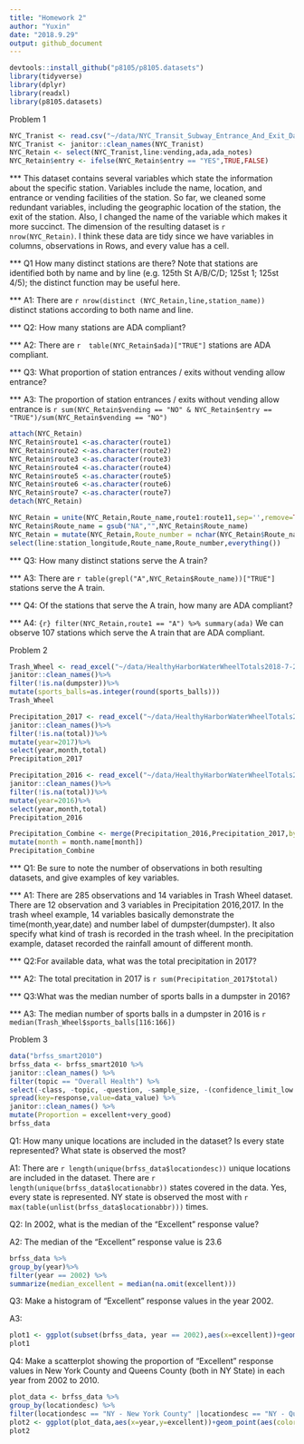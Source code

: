 ```yaml
---
title: "Homework 2"
author: "Yuxin"
date: "2018.9.29"
output: github_document
---
```

```r
devtools::install_github("p8105/p8105.datasets")
library(tidyverse)
library(dplyr)
library(readxl)
library(p8105.datasets)
```

Problem 1

```r
NYC_Tranist <- read.csv("~/data/NYC_Transit_Subway_Entrance_And_Exit_Data.csv")
NYC_Tranist <- janitor::clean_names(NYC_Tranist)
NYC_Retain <- select(NYC_Tranist,line:vending,ada,ada_notes)
NYC_Retain$entry <- ifelse(NYC_Retain$entry == "YES",TRUE,FALSE)
```

*** This dataset contains several variables which state the information about the specific station. Variables include the name, location, and entrance or vending facilities of the station. So far, we cleaned some redundant variables, including the geographic location of the station, the exit of the station. Also, I changed the name of the variable which makes it more succinct. The dimension of the resulting dataset is `r nrow(NYC_Retain)`. I think these data are tidy since we have variables in columns, observations in Rows, and every value has a cell.

*** Q1 How many distinct stations are there? Note that stations are identified both by name and by line (e.g. 125th St A/B/C/D; 125st 1; 125st 4/5); the distinct function may be useful here.

*** A1: There are `r nrow(distinct (NYC_Retain,line,station_name))` distinct stations according to both name and line.

*** Q2: How many stations are ADA compliant?

*** A2: There are `r  table(NYC_Retain$ada)["TRUE"]` stations are ADA compliant. 

*** Q3: What proportion of station entrances / exits without vending allow entrance?

*** A3: The proportion of station entrances / exits without vending allow entrance is  `r sum(NYC_Retain$vending == "NO" & NYC_Retain$entry == "TRUE")/sum(NYC_Retain$vending == "NO")`

```r
attach(NYC_Retain)
NYC_Retain$route1 <-as.character(route1)
NYC_Retain$route2 <-as.character(route2)
NYC_Retain$route3 <-as.character(route3)
NYC_Retain$route4 <-as.character(route4)
NYC_Retain$route5 <-as.character(route5)
NYC_Retain$route6 <-as.character(route6)
NYC_Retain$route7 <-as.character(route7)
detach(NYC_Retain)
```

```r
NYC_Retain = unite(NYC_Retain,Route_name,route1:route11,sep='',remove=TRUE)
NYC_Retain$Route_name = gsub("NA","",NYC_Retain$Route_name)
NYC_Retain = mutate(NYC_Retain,Route_number = nchar(NYC_Retain$Route_name)) %>%
select(line:station_longitude,Route_name,Route_number,everything())
```
*** Q3: How many distinct stations serve the A train?

*** A3: There are `r table(grepl("A",NYC_Retain$Route_name))["TRUE"]` stations serve the A train. 

*** Q4:  Of the stations that serve the A train, how many are ADA compliant?

*** A4: `{r}
filter(NYC_Retain,route1 == "A") %>%
summary(ada)`
We can observe 107 stations which serve the A train that are ADA compliant.


Problem 2

```r
Trash_Wheel <- read_excel("~/data/HealthyHarborWaterWheelTotals2018-7-28.xlsx",range=cell_cols("A:N")) %>%
janitor::clean_names()%>%
filter(!is.na(dumpster))%>%
mutate(sports_balls=as.integer(round(sports_balls)))
Trash_Wheel
```

```r
Precipitation_2017 <- read_excel("~/data/HealthyHarborWaterWheelTotals2018-7-28.xlsx",sheet="2017 Precipitation",range="A2:B14") %>%
janitor::clean_names()%>%
filter(!is.na(total))%>%
mutate(year=2017)%>%
select(year,month,total)
Precipitation_2017
```

```r
Precipitation_2016 <- read_excel("~/data/HealthyHarborWaterWheelTotals2018-7-28.xlsx",sheet="2016 Precipitation",range="A2:B14") %>%
janitor::clean_names()%>%
filter(!is.na(total))%>%
mutate(year=2016)%>%
select(year,month,total)
Precipitation_2016
```

```r
Precipitation_Combine <- merge(Precipitation_2016,Precipitation_2017,by ="month",all=TRUE)%>%
mutate(month = month.name[month])
Precipitation_Combine
```
*** Q1: Be sure to note the number of observations in both resulting datasets, and give examples of key variables.

*** A1: There are 285 observations and 14 variables in Trash Wheel dataset. There are 12 observation and 3 variables in Precipitation 2016,2017. In the trash wheel example, 14 variables basically demonstrate the time(month,year,date) and number label of dumpster(dumpster). It also specify what kind of trash is recorded in the trash wheel. In the precipitation example, dataset recorded the rainfall amount of different month.

*** Q2:For available data, what was the total precipitation in 2017? 

*** A2: The total precitation in 2017 is  `r sum(Precipitation_2017$total)`

*** Q3:What was the median number of sports balls in a dumpster in 2016?

*** A3: The median number of sports balls in a dumpster in 2016 is `r median(Trash_Wheel$sports_balls[116:166])`

Problem 3
```r
data("brfss_smart2010")
brfss_data <- brfss_smart2010 %>%
janitor::clean_names() %>%
filter(topic == "Overall Health") %>%
select(-class, -topic, -question, -sample_size, -(confidence_limit_low:geo_location)) %>%
spread(key=response,value=data_value) %>%
janitor::clean_names() %>%
mutate(Proportion = excellent+very_good)
brfss_data
```

Q1: How many unique locations are included in the dataset? Is every state represented? What state is observed the most?

A1: There are `r length(unique(brfss_data$locationdesc))` unique locations are included in the dataset. There are `r length(unique(brfss_data$locationabbr))` states covered in the data. Yes, every state is represented. NY state is observed the most with `r max(table(unlist(brfss_data$locationabbr)))` times.

Q2: In 2002, what is the median of the “Excellent” response value?

A2: The median of the "Excellent" response value is 23.6
```r
brfss_data %>%
group_by(year)%>%
filter(year == 2002) %>% 
summarize(median_excellent = median(na.omit(excellent)))
``` 
Q3: Make a histogram of “Excellent” response values in the year 2002.

A3:
```r
plot1 <- ggplot(subset(brfss_data, year == 2002),aes(x=excellent))+geom_histogram()
plot1
```


Q4: Make a scatterplot showing the proportion of “Excellent” response values in New York County and Queens County (both in NY State) in each year from 2002 to 2010.
```r
plot_data <- brfss_data %>%
group_by(locationdesc) %>%
filter(locationdesc == "NY - New York County" |locationdesc == "NY - Queens County") 
plot2 <- ggplot(plot_data,aes(x=year,y=excellent))+geom_point(aes(color = locationdesc))
plot2
```

